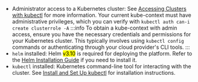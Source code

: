 
- Administrator access to a Kubernetes cluster: See [Accessing Clusters with kubectl](https://kubernetes.io/docs/tasks/tools/#kubectl) for more information.
Your current kube-context must have administrative privileges, which you can verify with `kubectl auth can-i create clusterrole -A`
    :::info
    To obtain a kube-context with admin access, ensure you have the necessary credentials and permissions for your Kubernetes cluster. This typically involves using `kubectl config` commands or authenticating through your cloud provider's CLI tools.
    :::
- `helm` installed: Helm <Mark color="lightgreen">v3.10</Mark> is required for deploying the platform. Refer to the [Helm Installation Guide](https://Helm.sh/docs/intro/install/) if you need to install it.
- `kubectl` installed: Kubernetes command-line tool for interacting with the cluster. See [Install and Set Up kubectl](https://kubernetes.io/docs/tasks/tools/#kubectl) for installation instructions.
